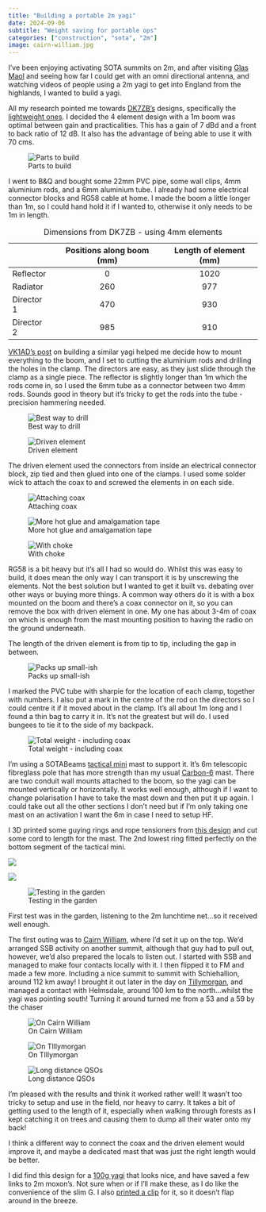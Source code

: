 ```yaml
---
title: "Building a portable 2m yagi"
date: 2024-09-06
subtitle: "Weight saving for portable ops"
categories: ["construction", "sota", "2m"]
image: cairn-william.jpg
---
```


I've been enjoying activating SOTA summits on 2m, and after visiting [Glas Maol](https://gm5alx.uk/sota/2024/gm-es-012/) and seeing how far I could get with an omni directional antenna, and watching videos of people using a 2m yagi to get into England from the highlands, I wanted to build a yagi.

All my research pointed me towards [DK7ZB's](https://www.qsl.net/dk7zb/start1.htm) designs, specifically the [lightweight ones](https://www.qsl.net/dk7zb/PVC-Yagis/PVC-details.htm). I decided the 4 element design with a 1m boom was optimal between gain and practicalities. This has a gain of 7 dBd and a front to back ratio of 12 dB. It also has the advantage of being able to use it with 70 cms.

![Parts to build](2m-yagi-16.jpg)

I went to B&Q and bought some 22mm PVC pipe, some wall clips, 4mm aluminium rods, and a 6mm aluminium tube. I already had some electrical connector blocks and RG58 cable at home. I made the boom a little longer than 1m, so I could hand hold it if I wanted to, otherwise it only needs to be 1m in length.

|            | Positions along boom (mm) | Length of element (mm) |
|------------|:-------------------------:|:----------------------:|
| Reflector  |             0             |          1020          |
| Radiator   |            260            |          977           |
| Director 1 |            470            |          930           |
| Director 2 |            985            |          910           |

: Dimensions from DK7ZB - using 4mm elements

[VK1AD's post](https://vk1nam.wordpress.com/2018/04/07/antenna-project-portable-2m-4el-dl6wu-yagi/) on building a similar yagi helped me decide how to mount everything to the boom, and I set to cutting the aluminium rods and drilling the holes in the clamp. The directors are easy, as they just slide through the clamp as a single piece. The reflector is slightly longer than 1m which the rods come in, so I used the 6mm tube as a connector between two 4mm rods. Sounds good in theory but it's tricky to get the rods into the tube - precision hammering needed.

![Best way to drill](2m-yagi-14.jpg)

![Driven element](2m-yagi-13.jpg)

The driven element used the connectors from inside an electrical connector block, zip tied and then glued into one of the clamps. I used some solder wick to attach the coax to and screwed the elements in on each side.

![Attaching coax](2m-yagi-12.jpg)

![More hot glue and amalgamation tape](2m-yagi-11.jpg)

![With choke](2m-yagi-10.jpg)

RG58 is a bit heavy but it's all I had so would do. Whilst this was easy to build, it does mean the only way I can transport it is by unscrewing the elements. Not the best solution but I wanted to get it built vs. debating over other ways or buying more things. A common way others do it is with a box mounted on the boom and there's a coax connector on it, so you can remove the box with driven element in one. My one has about 3-4m of coax on which is enough from the mast mounting position to having the radio on the ground underneath.

::: callout-tip
The length of the driven element is from tip to tip, including the gap in between.
:::

![Packs up small-ish](2m-yagi-1.jpg)

I marked the PVC tube with sharpie for the location of each clamp, together with numbers. I also put a mark in the centre of the rod on the directors so I could centre it if it moved about in the clamp. It's all about 1m long and I found a thin bag to carry it in. It's not the greatest but will do. I used bungees to tie it to the side of my backpack.

![Total weight - including coax](2m-yagi-2.jpg)

I'm using a SOTABeams [tactical mini](https://www.sotabeams.co.uk/tactical-mini-compact-ultra-portable-6-m-19-6-ft-mast/) mast to support it. It's 6m telescopic fibreglass pole that has more strength than my usual [Carbon-6](https://www.sotabeams.co.uk/carbon-6-ultra-light-6-m-19-6-ft-mast/) mast. There are two conduit wall mounts attached to the boom, so the yagi can be mounted vertically or horizontally. It works well enough, although if I want to change polarisation I have to take the mast down and then put it up again. I could take out all the other sections I don't need but if I'm only taking one mast on an activation I want the 6m in case I need to setup HF.

I 3D printed some guying rings and rope tensioners from [this design](https://www.thingiverse.com/thing:5616644) and cut some cord to length for the mast. The 2nd lowest ring fitted perfectly on the bottom segment of the tactical mini.

![](2m-yagi-6.jpg)

![](2m-yagi-7.jpg)

![Testing in the garden](2m-yagi-3.jpg)

First test was in the garden, listening to the 2m lunchtime net...so it received well enough.

The first outing was to [Cairn William](https://sotl.as/summits/GM/ES-072), where I'd set it up on the top. We'd arranged SSB activity on another summit, although that guy had to pull out, however, we'd also prepared the locals to listen out. I started with SSB and managed to make four contacts locally with it. I then flipped it to FM and made a few more. Including a nice summit to summit with Schiehallion, around 112 km away! I brought it out later in the day on [Tillymorgan](https://sotl.as/summits/GM/ES-079), and managed a contact with Helmsdale, around 100 km to the north...whilst the yagi was pointing south! Turning it around turned me from a 53 and a 59 by the chaser

![On Cairn William](cairn-william.jpg)

![On TIllymorgan](tillymorgan-1.jpg)

![Long distance QSOs](qsos.png)

I'm pleased with the results and think it worked rather well! It wasn't too tricky to setup and use in the field, nor heavy to carry. It takes a bit of getting used to the length of it, especially when walking through forests as I kept catching it on trees and causing them to dump all their water onto my back!

I think a different way to connect the coax and the driven element would improve it, and maybe a dedicated mast that was just the right length would be better.

I did find this design for a [100g yagi](https://www.iz2uuf.net/wp/index.php/2013/04/06/100g-yagi/) that looks nice, and have saved a few links to 2m moxon's. Not sure when or if I'll make these, as I do like the convenience of the slim G. I also [printed a clip](https://www.printables.com/model/754860-mast-clip-for-2m-slim-g-antenna-for-sota-use-espec) for it, so it doesn't flap around in the breeze.
